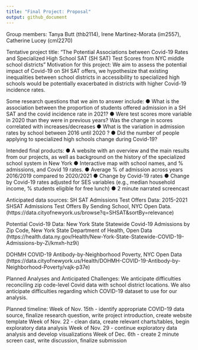 ```yaml
---
title: "Final Project: Proposal"
output: github_document
---
```


Group members: Tanya Butt (thb2114), Irene Martinez-Morata (im2557), Catherine Lucey (cml2270)

Tentative project title: “The Potential Associations between Covid-19 Rates and Specialized High School SAT (SH SAT) Test Scores from NYC middle school districts”
Motivation for this project: We aim to assess the potential impact of Covid-19 on SH SAT offers, we hypothesize that existing inequalities between school districts in accessibility to specialized high schools would be potentially exacerbated in districts with higher Covid-19 incidence rates.

Some research questions that we aim to answer include:
●	What is the association between the proportion of students offered admission in a SH SAT and the covid incidence rate in 2021?
●	Were test scores more variable in 2020 than they were in previous years? Was the change in scores correlated with increases/decreases
●	What is the variation in admission rates by school between 2016 until 2020 ?
●	Did the number of people applying to specialized high schools change during Covid-19?

Intended final products:
●	A website with an overview and the main results from our projects, as well as background on the history of the specialized school system in New York
●	Interactive map with school names, and % admissions, and Covid 19 rates.
●	Average % of admission across years 2016/2019 compared to 2020/2021
●	Change by Covid-19 rates
●	Change by Covid-19 rates adjusted for SES variables (e.g., median household income, % students eligible for free lunch)
●	2 minute narrated screencast 

Anticipated data sources:
SH SAT Admissions Test Offers Data: 2015-2021 SHSAT Admissions Test Offers By Sending School, NYC Open Data. (https://data.cityofnewyork.us/browse?q=SHSAT&sortBy=relevance)

Potential Covid-19 Data: New York State Statewide Covid-19 Admissions by Zip Code, New York State Department of Health, Open Data (https://health.data.ny.gov/Health/New-York-State-Statewide-COVID-19-Admissions-by-Zi/kmxh-hz9i)

DOHMH COVID-19 Antibody-by-Neighborhood Poverty, NYC Open Data (https://data.cityofnewyork.us/Health/DOHMH-COVID-19-Antibody-by-Neighborhood-Poverty/vajk-p37e) 

Planned Analyses and Anticipated Challenges:
We anticipate difficulties reconciling zip code-level Covid data with school district locations. We also anticipate difficulties regarding which COVID-19 dataset to use for our analysis.

Planned timeline:
Week of Nov. 15th - identify appropriate COVID-19 data source, finalize research question, write project introduction,  create website template
Week of Nov. 22 - clean data, create relevant charts/tables, begin exploratory data analysis
Week of Nov. 29 - continue exploratory data analysis and develop visualizations 
Week of Dec. 6th - create 2 minute screen cast, write discussion, finalize submission

